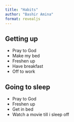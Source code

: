```yaml
---
title: "Habits"
author: "Bashir Amina"
format: revealjs
---
```


## Getting up

- Pray to God
- Make my bed
- Freshen up
- Have breakfast
- Off to work

## Going to sleep

- Pray to God
- Freshen up
- Get in bed
- Watch a movie till i sleep off